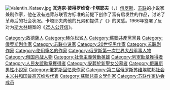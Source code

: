 [[File:Valentin_Kataev.jpg|thumb]]
'''瓦连京·彼得罗维奇·卡塔耶夫'''（{{lang-ru|Валентин Петрович Катаев}}，{{bd|1897年|1月28日|1986年|4月12日}}）[[俄罗斯|俄罗斯]]、[[苏联|苏联]]的小说家兼剧作家，他在没有违背苏联官方标准的前提下创作了富有启发性的作品，讨论了革命后的社会状况。卡塔耶夫向他的兄弟{{link-en|叶夫根尼·彼得罗夫|Yevgeny Petrov (writer)}}和{{link-en|伊利亚·伊里夫|Ilya Ilf}}提供了《{{le|十二把椅子|The Twelve Chairs}}》的灵感。1966年签署了反对为[[斯大林|斯大林]]翻案的《[[25人公开信|25人公开信]]》。

{{Authority control}}
[[Category:敖德薩人|Category:敖德薩人]]
[[Category:赫尔松省人|Category:赫尔松省人]]
[[Category:蘇聯共產黨黨員|Category:蘇聯共產黨黨員]]
[[Category:俄罗斯剧作家|Category:俄罗斯剧作家]]
[[Category:苏联小说家|Category:苏联小说家]]
[[Category:20世纪男作家|Category:20世纪男作家]]
[[Category:苏联剧作家|Category:苏联剧作家]]
[[Category:使用筆名的作家|Category:使用筆名的作家]]
[[Category:俄罗斯第一次世界大战军事人物|Category:俄罗斯第一次世界大战军事人物]]
[[Category:俄国内战人物|Category:俄国内战人物]]
[[Category:社會主義勞動英雄|Category:社會主義勞動英雄]]
[[Category:列寧勳章獲得者|Category:列寧勳章獲得者]]
[[Category:人民友誼勳章獲得者|Category:人民友誼勳章獲得者]]
[[Category:安葬於新聖女公墓者|Category:安葬於新聖女公墓者]]
[[Category:俄羅斯男性小說家|Category:俄羅斯男性小說家]]
[[Category:俄罗斯回忆录作家|Category:俄罗斯回忆录作家]]
[[Category:第二届俄罗斯苏维埃联邦社会主义共和国最高苏维埃代表|Category:第二届俄罗斯苏维埃联邦社会主义共和国最高苏维埃代表]]
[[Category:蘇聯兒童文學作家|Category:蘇聯兒童文學作家]]
[[Category:苏联作家协会成员|Category:苏联作家协会成员]]
{{bio-stub}}